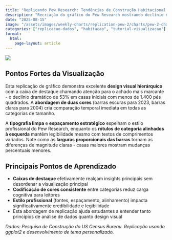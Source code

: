 ```yaml
---
title: "Replicando Pew Research: Tendências de Construção Habitacional dos EUA"
description: "Recriação do gráfico do Pew Research mostrando declínio na construção de casas iniciais usando ggplot2 e estilo personalizado"
date: "2025-08-15"
image: "/assets/images/weekly-charts/replication-pew-2/charts/pew-2-chart.png"
categories: ["replicacao-dados", "habitacao", "tutorial-visualizacao"]
format:
  html:
    page-layout: article
---
```


![](/assets/images/weekly-charts/replication-pew-2/charts/pew-2-chart.png){fig-align="center"}

## Pontos Fortes da Visualização

Esta replicação de gráfico demonstra excelente **design visual hierárquico** com a caixa de destaque chamando atenção para o achado mais marcante - o declínio dramático de 53% em casas iniciais com menos de 1.400 pés quadrados. A **abordagem de duas cores** (barras escuras para 2023, barras claras para 2004) cria comparação temporal imediata em todas as categorias de tamanho.

A **tipografia limpa** e **espaçamento estratégico** espelham o estilo profissional do Pew Research, enquanto os **rótulos de categoria alinhados à esquerda** mantêm legibilidade mesmo com textos de comprimentos variados. Note como as **larguras proporcionais das barras** tornam as diferenças de magnitude claras - casas maiores mostram mudanças percentuais menores.

## Principais Pontos de Aprendizado

- **Caixas de destaque** efetivamente realçam insights principais sem desordenar a visualização principal
- **Codificação de cores consistente** entre categorias reduz carga cognitiva para leitores
- **Estilo profissional** (fontes, espaçamento, alinhamento) impacta significativamente credibilidade e legibilidade
- Esta abordagem de replicação ajuda estudantes a entender tanto princípios de análise de dados quanto design visual

*Dados: Pesquisa de Construção do US Census Bureau. Replicação usando ggplot2 e desenvolvimento de tema personalizado.*
